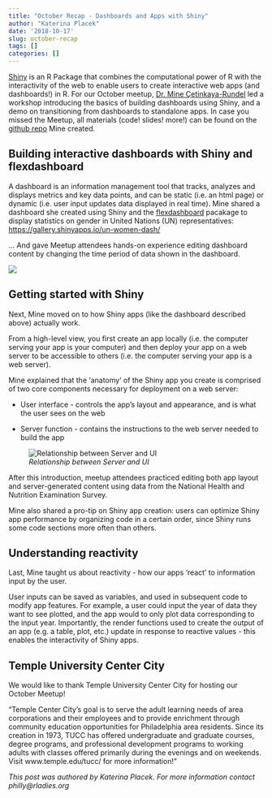 ```yaml
---
title: "October Recap - Dashboards and Apps with Shiny"
author: "Katerina Placek"
date: '2018-10-17'
slug: october-recap
tags: []
categories: []
---
```

[Shiny](https://shiny.rstudio.com/) is an R Package that combines the computational power of R with the interactivity of the web to enable users to create interactive web apps (and dashboards!) in R. For our October meetup, [Dr. Mine Çetinkaya-Rundel](https://en.wikipedia.org/wiki/Mine_%C3%87etinkaya-Rundel) led a workshop introducing the basics of building dashboards using Shiny, and a demo on transitioning from dashboards to standalone apps. In case you missed the Meetup, all materials (code! slides! more!) can be found on the [github repo](https://github.com/mine-cetinkaya-rundel/rladies-phl-shiny) Mine created.

## Building interactive dashboards with Shiny and flexdashboard
A dashboard is an information management tool that tracks, analyzes and displays metrics and key data points, and can be static (i.e. an html page) or dynamic (i.e. user input updates data displayed in real time). Mine shared a dashboard she created using Shiny and the [flexdashboard](https://rmarkdown.rstudio.com/flexdashboard/) pacakage to display statistics on gender in United Nations (UN) representatives: [https://gallery.shinyapps.io/un-women-dash/](https://gallery.shinyapps.io/un-women-dash/)

... And gave Meetup attendees hands-on experience editing dashboard content by changing the time period of data shown in the dashboard.

![](/img/mine1.JPG)

## Getting started with Shiny
Next, Mine moved on to how Shiny apps (like the dashboard described above) actually work.

From a high-level view, you first create an app locally (i.e. the computer serving your app is your computer) and then deploy your app on a web server to be accessible to others (i.e. the computer serving your app is a web server).

Mine explained that the 'anatomy' of the Shiny app you create is comprised of two core components necessary for deployment on a web server:

* User interface - controls the app's layout and appearance, and is what the user sees on the web
 
* Server function - contains the instructions to the web server needed to build the app

![*Relationship between Server and UI*](/img/server_user.png)

After this introduction, meetup attendees practiced editing both app layout and server-generated content using data from the National Health and Nutrition Examination Survey.

Mine also shared a pro-tip on Shiny app creation: users can optimize Shiny app performance by organizing code in a certain order, since Shiny runs some code sections more often than others.

## Understanding reactivity
Last, Mine taught us about reactivity - how our apps 'react' to information input by the user. 

User inputs can be saved as variables, and used in subsequent code to modify app features. For example, a user could input the year of data they want to see plotted, and the app would to only plot data corresponding to the input year. Importantly, the render functions used to create the output of an app (e.g. a table, plot, etc.) update in response to reactive values - this enables the interactivity of Shiny apps.


## Temple University Center City

We would like to thank Temple University Center City for hosting our October Meetup!

"Temple Center City's goal is to serve the adult learning needs of area corporations and their employees and to provide enrichment through community education opportunities for Philadelphia area residents. Since its creation in 1973, TUCC has offered undergraduate and graduate courses, degree programs, and professional development programs to working adults with classes offered primarily during the evenings and on weekends. Visit www.temple.edu/tucc/ for more information!"

*This post was authored by Katerina Placek. For more information contact philly@rladies.org*